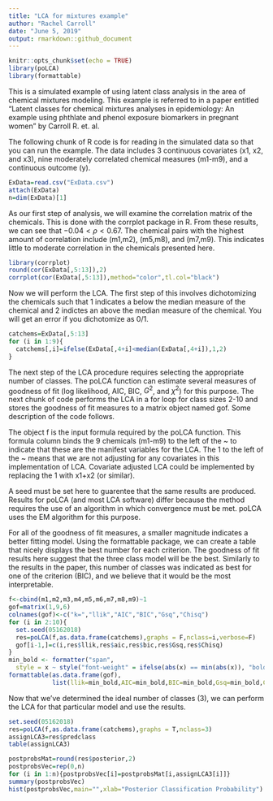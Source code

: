 ---
title: "LCA for mixtures example"
author: "Rachel Carroll"
date: "June 5, 2019"
output: rmarkdown::github_document
---

```{r setup, include=FALSE}
knitr::opts_chunk$set(echo = TRUE)
library(poLCA)
library(formattable)
```

This is a simulated example of using latent class analysis in the area of chemical mixtures modeling. This example is referred to in a paper entitled "Latent classes for chemical mixtures analyses in epidemiology: An example using phthlate and phenol exposure biomarkers in pregnant women" by Carroll R. et. al. 

The following chunk of R code is for reading in the simulated data so that you can run the example. The data includes 3 continuous covariates (x1, x2, and x3), nine moderately correlated chemical measures (m1-m9), and a continuous outcome (y).

```{r}
ExData=read.csv("ExData.csv")
attach(ExData)
n=dim(ExData)[1]
```

As our first step of analysis, we will examine the correlation matrix of the chemicals. This is done with the corrplot package in R. From these results, we can see that $-0.04 \lt \rho \lt 0.67$. The chemical pairs with the highest amount of correlation include (m1,m2), (m5,m8), and (m7,m9). This indicates little to moderate correlation in the chemicals presented here. 


```{r}
library(corrplot)
round(cor(ExData[,5:13]),2)
corrplot(cor(ExData[,5:13]),method="color",tl.col="black")

```

Now we will perform the LCA. The first step of this involves dichotomizing the chemicals such that 1 indicates a below the median measure of the chemical and 2 indictes an above the median measure of the chemical. You will get an error if you dichotomize as 0/1.

```{r}
catchems=ExData[,5:13]
for (i in 1:9){
  catchems[,i]=ifelse(ExData[,4+i]<median(ExData[,4+i]),1,2)
}
```

The next step of the LCA procedure requires selecting the appropriate number of classes. The poLCA function can estimate several measures of goodness of fit (log likelihood, AIC, BIC, $G^2$, and $\chi^2$) for this purpose. The next chunk of code performs the LCA in a for loop for class sizes 2-10 and stores the goodness of fit measures to a matrix object named gof. Some description of the code follows.

The object f is the input formula required by the poLCA function. This formula column binds the 9 chemicals (m1-m9) to the left of the ~ to indicate that these are the manifest variables for the LCA. The 1 to the left of the ~ means that we are not adjusting for any covariates in this implementation of LCA. Covariate adjusted LCA could be implemented by replacing the 1 with x1+x2 (or similar).

A seed must be set here to guarentee that the same results are produced. Results for poLCA (and most LCA software) differ because the method requires the use of an algorithm in which convergence must be met. poLCA uses the EM algorithm for this purpose.

For all of the goodness of fit measures, a smaller magnitude indicates a better fitting model. Using the formattable package, we can create a table that nicely displays the best number for each criterion. The goodness of fit results here suggest that the three class model will be the best. Similarly to the results in the paper, this number of classes was indicated as best for one of the criterion (BIC), and we believe that it would be the most interpretable.

```{r}
f<-cbind(m1,m2,m3,m4,m5,m6,m7,m8,m9)~1
gof=matrix(1,9,6)
colnames(gof)<-c("k=","llik","AIC","BIC","Gsq","Chisq")
for (i in 2:10){
  set.seed(05162018)
  res=poLCA(f,as.data.frame(catchems),graphs = F,nclass=i,verbose=F)
  gof[i-1,]=c(i,res$llik,res$aic,res$bic,res$Gsq,res$Chisq)
}
min_bold <- formatter("span", 
  style = x ~ style("font-weight" = ifelse(abs(x) == min(abs(x)), "bold", NA)))
formattable(as.data.frame(gof),
            list(llik=min_bold,AIC=min_bold,BIC=min_bold,Gsq=min_bold,Chisq=min_bold))
```
Now that we've determined the ideal number of classes (3), we can perform the LCA for that particular model and use the results. 

```{r}
set.seed(05162018)
res=poLCA(f,as.data.frame(catchems),graphs = T,nclass=3)
assignLCA3=res$predclass
table(assignLCA3)
```



```{r}
postprobsMat=round(res$posterior,2)
postprobsVec=rep(0,n)
for (i in 1:n){postprobsVec[i]=postprobsMat[i,assignLCA3[i]]}
summary(postprobsVec)
hist(postprobsVec,main="",xlab="Posterior Classification Probability")
```